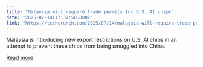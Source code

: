 ```yaml
---
title: "Malaysia will require trade permits for U.S. AI chips"
date: "2025-07-14T17:37:50.000Z"
link: "https://techcrunch.com/2025/07/14/malaysia-will-require-trade-permits-for-u-s-ai-chips/"
---
```


Malaysia is introducing new export restrictions on U.S. AI chips in an attempt to prevent these chips from being smuggled into China. 

[Read more](https://techcrunch.com/2025/07/14/malaysia-will-require-trade-permits-for-u-s-ai-chips/)
